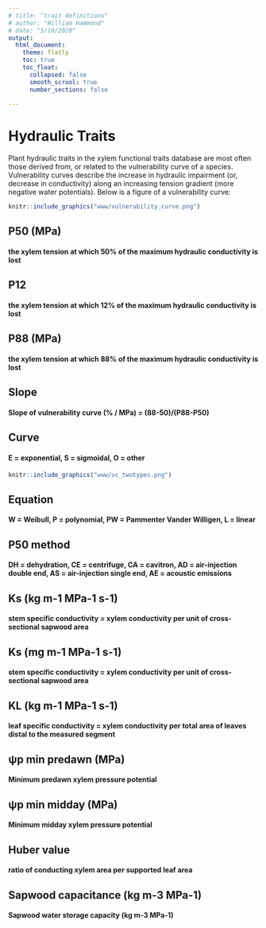 ```yaml
---
# title: "trait definitions"
# author: "William Hammond"
# date: "5/19/2020"
output: 
  html_document:
    theme: flatly
    toc: true
    toc_float: 
      collapsed: false
      smooth_scrool: true
      number_sections: false
   
---
```



<!-- ```{r setup, include=FALSE} -->
<!-- knitr::opts_chunk$set(echo = FALSE) -->
<!-- ``` -->


# Hydraulic Traits
Plant hydraulic traits in the xylem functional traits database are most often those derived from, or related to the vulnerability curve of a species. Vulnerability curves describe the increase in hydraulic impairment (or, decrease in conductivity) along an increasing tension gradient (more negative water potentials). Below is a figure of a vulnerability curve: 

```r
knitr::include_graphics("www/vulnerability_curve.png")
```

## P50 (MPa)
#### the xylem tension at which 50% of the maximum hydraulic conductivity is lost
## P12 
#### the xylem tension at which 12% of the maximum hydraulic conductivity is lost
## P88 (MPa)
#### the xylem tension at which 88% of the maximum hydraulic conductivity is lost
## Slope
#### Slope of vulnerability curve (% / MPa) = (88-50)/(P88-P50)
## Curve
#### E = exponential, S = sigmoidal, O = other

```r
knitr::include_graphics("www/vc_twotypes.png")
```
## Equation
#### W = Weibull, P = polynomial,  PW = Pammenter Vander Willigen, L = linear
## P50 method
#### DH = dehydration, CE = centrifuge, CA = cavitron, AD = air-injection double end, AS = air-injection single end, AE = acoustic emissions
## Ks (kg m-1 MPa-1 s-1)
#### stem specific conductivity = xylem conductivity per unit of cross-sectional sapwood area
## Ks (mg m-1 MPa-1 s-1)
#### stem specific conductivity = xylem conductivity per unit of cross-sectional sapwood area
## KL (kg m-1 MPa-1 s-1)
#### leaf specific conductivity = xylem conductivity per total area of leaves distal to the measured segment
## ψp min predawn (MPa)
#### Minimum predawn xylem pressure potential
## ψp min midday (MPa)
#### Minimum midday xylem pressure potential
## Huber value
#### ratio of conducting xylem area per supported leaf area
## Sapwood capacitance  (kg m-3 MPa-1)
#### Sapwood water storage capacity (kg m-3 MPa-1)